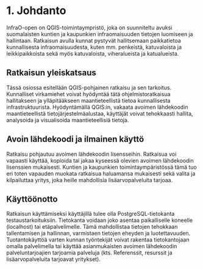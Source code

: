 # 1. Johdanto

InfraO-open on QGIS-toimintaympristö, joka on suunniteltu avuksi suomalaisten kuntien ja kaupunkien infraomaisuuden tietojen luomiseen ja hallintaan. Ratkaisun avulla kunnat pystyvät hallitsemaan paikkatietoa kunnallisesta infraomaisuudesta, kuten mm. penkeistä, katuvaloista ja leikkipaikkoista sekä myös katuvaloista, viheralueista ja katualueista.

## Ratkaisun yleiskatsaus

Tässä osiossa esitellään QGIS-pohjainen ratkaisu ja sen tarkoitus. Kunnalliset virkamiehet voivat hyödyntää tätä ohjelmistoratkaisua hallitakseen ja ylläpitääkseen maantieteellistä tietoa kunnallisesta infrastruktuurista. Hyödyntämällä QGIS:in, vakaata avoimen lähdekoodin maantieteellistä tietojärjestelmäalustaa, käyttäjät voivat tehokkaasti hallita, analysoida ja visualisoida maantieteellisiä tietoja.

## Avoin lähdekoodi ja ilmainen käyttö

Ratkaisu pohjautuu avoimen lähdekoodin lisensseihin. Ratkaisua voi vapaasti käyttää, kopioida tai jakaa kyseessä olevien avoimen lähdekoodin lisenssien mukaisesti. Kuntien ja kaupunkien toimintaympäristössä tämä tuo eri toten vapauden muokata ratkaisua haluamansa mukaisesti sekä valita ja kilpailuttaa yritys, joka heille mahdollisia lisäarvopalveluita tarjoaa.

## Käyttöönotto

Ratkaisun käyttämiseksi käyttäjillä tulee olla PostgreSQL-tietokanta testaustarkoituksiin. Tietokanta voidaan joko asentaa paikalliselle koneelle (localhost) tai etäpalvelimelle. Tämä mahdollistaa tietojen tehokkaan tallentamisen ja hallinnan, varmistaen tietojen eheyden ja luotettavuuden. Tuotantokäyttöä varten kunnan työntekijät voivat rakentaa tietokantojaan omalla palvelimella tai käyttää asianmukaisten avoimen lähdekoodin palveluntarjoajien tarjoamia palveluja (kts. Referenssit, resurssit ja lisäarvopalveluita tarjoavat yritykset).
